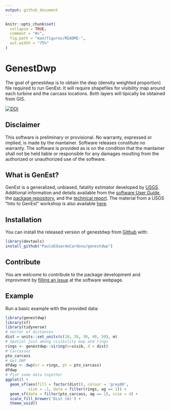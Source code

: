 ```yaml
---
output: github_document
---
```


```r
knitr::opts_chunk$set(
  collapse = TRUE,
  comment = "#>",
  fig.path = "man/figures/README-",
  out.width = "75%"
)
```

# GenestDwp

The goal of genestdwp is to obtain the dwp (density weighted proportion) file required to run GenEst. It will require shapefiles for visibility map around each turbine and the carcass locations. Both layers will tipically be obtained from  GIS.

[![DOI](https://zenodo.org/badge/237538088.svg)](https://zenodo.org/badge/latestdoi/237538088)

## Disclaimer
This software is preliminary or provisional. No warranty, expressed or implied, is made by the mantainer. Software releases constitute no warranty. The software is provided as is on the condition that the mantainer shall not be held liable or responsible for any damages resulting from the authorized or unauthorized use of the software.

## What is GenEst?

GenEst is a generalized, unbiased, fatality estimator developed by [USGS](https://www.usgs.gov/software/genest-a-generalized-estimator-mortality). Additional information and details available from the [software User Guide](https://doi.org/10.3133/tm7C19), the [package repository ](https://doi.org/10.5066/P9O9BATL), and the [technical report](https://doi.org/10.3133/tm7A2). The material from a USGS "Into to GenEst" workshop is also available  [here](https://www.usgs.gov/media/files/intro-genest-workshop-nwcc-26nov2018).

## Installation
You can install the released version of genestdwp from [Github](https:://github.com/PauloEduardoCardoso/genestdwp) with:

``` r
library(devtools)
install_github("PauloEduardoCardoso/genestdwp")
```
## Contribute
You are welcome to contribute to the package development and improvment by [filling an issue](https://github.com/PauloEduardoCardoso/genestdwp/issues) at the software webpage.

## Example

Run a basic example with the provided data:

```r
library(genestdwp)
library(sf)
library(tidyverse)
# Vector of distances
dist = units::set_units(c(10, 20, 30, 40, 50), m)
# Spatial join among visibility map and rings
rings <- genestdwp::viring(x=visib, d = dist)
# Carcasses
pto_carcass
# Get DWP
dfdwp <- dwp(vr = rings, pt = pto_carcass)
dfdwp
# Plot some data together
ggplot() +
  geom_sf(aes(fill = factor(dist)), colour = 'grey80',
          size = .1, data = filter(rings, ag == 1)) +
  geom_sf(data = filter(pto_carcass, ag == 1), size = 4) +
  scale_fill_brewer('Dist (m)') +
  theme_void()

```
